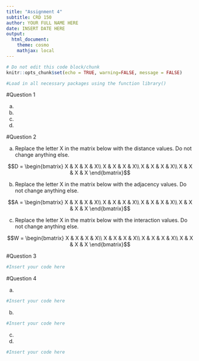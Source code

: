 ```yaml
---
title: "Assignment 4"
subtitle: CRD 150
author: YOUR FULL NAME HERE
date: INSERT DATE HERE
output: 
  html_document:
    theme: cosmo
    mathjax: local
---
```


```r
# Do not edit this code block/chunk
knitr::opts_chunk$set(echo = TRUE, warning=FALSE, message = FALSE)
```


```r
#Load in all necessary packages using the function library()
```


#Question 1

a.

b.

c.

d.


#Question 2

a. Replace the letter X in the matrix below with the distance values.  Do not change anything else.


$$D = \begin{bmatrix} X & X & X & X\\
X & X & X & X\\
X & X & X & X\\
X & X & X & X
\end{bmatrix}$$


b. Replace the letter X in the matrix below with the adjacency values. Do not change anything else.

$$A = \begin{bmatrix} X & X & X & X\\
X & X & X & X\\
X & X & X & X\\
X & X & X & X
\end{bmatrix}$$

c. Replace the letter X in the matrix below with the interaction values. Do not change anything else.

$$W = \begin{bmatrix} X & X & X & X\\
X & X & X & X\\
X & X & X & X\\
X & X & X & X
\end{bmatrix}$$



#Question 3

```r
#Insert your code here
```



#Question 4

a.

```r
#Insert your code here
```

b. 

```r
#Insert your code here
```

c. 

d. 

```r
#Insert your code here
```
